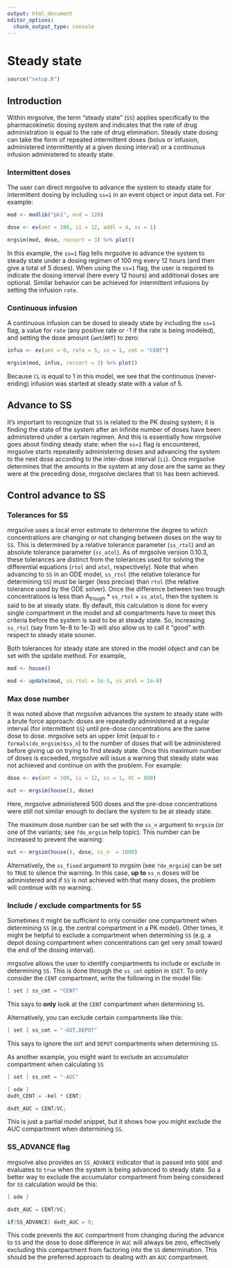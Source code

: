 ```yaml
---
output: html_document
editor_options: 
  chunk_output_type: console
---
```

# Steady state {#steady-state}

```r
source("setup.R")
```

## Introduction

Within mrgsolve, the term "steady state" (`SS`) applies specifically to the 
pharmacokinetic dosing system and indicates that the rate of drug administration
is equal to the rate of drug elimination. Steady state dosing can take the form
of repeated intermittent doses (bolus or infusion, administered intermittently
at a given dosing interval) or a continuous infusion administered to steady
state.

### Intermittent doses

The user can direct mrgsolve to advance the system to steady state for
intermittent dosing by including `ss=1` in an event object or input data set.
For example:

```r
mod <- modlib("pk1", end = 120)

dose <- ev(amt = 100, ii = 12, addl = 4, ss = 1)

mrgsim(mod, dose, recsort = 3) %>% plot()
```

In this example, the `ss=1` flag tells mrgsolve to advance the system to steady
state under a dosing regimen of 100 mg every 12 hours (and then give a total of
5 doses). When using the `ss=1` flag, the user is required to indicate the 
dosing interval (here every 12 hours) and additional doses are optional. Similar
behavior can be achieved for intermittent infusions by setting the infusion 
`rate`.

### Continuous infusion

A continuous infusion can be dosed to steady state by including the `ss=1` flag, 
a value for `rate` (any positive rate or -1 if the rate is being modeled), and 
setting the dose amount (`amt`/`AMT`) to zero:

```r
infus <- ev(amt = 0, rate = 5, ss = 1, cmt = "CENT")

mrgsim(mod, infus, recsort = 3) %>% plot()
```

Because `CL` is equal to 1 in this model, we see that the continuous 
(never-ending) infusion was started at steady state with a value of 5.


## Advance to SS

It's important to recognize that `SS` is related to the PK dosing system; it is
finding the state of the system after an infinite number of doses have been
administered under a certain regimen.  And this is essentially how mrgsolve goes
about finding steady state: when the `ss=1` flag is encountered, mrgsolve starts
repeatedly administering doses and advancing the system to the next dose
according to the inter-dose interval (`ii`). Once mrgsolve determines that the
amounts in the system at any dose are the same as they were at the preceding
dose, mrgsolve declares that `SS` has been achieved.

## Control advance to SS

### Tolerances for SS

mrgsolve uses a local error estimate to determine the degree to which
concentrations are changing or not changing between doses on the way to `SS`.
This is determined by a relative tolerance parameter (`ss_rtol`) and an absolute
tolerance parameter (`ss_atol`). As of mrgsolve version 0.10.3, these tolerances
are distinct from the tolerances used for solving the differential equations
(`rtol` and `atol`, respectively). Note that when advancing to `SS` in an ODE
model, `ss_rtol` (the relative tolerance for determining `SS`) must be larger
(less precise) than `rtol` (the relative tolerance used by the ODE solver). Once
the difference between two trough concentrations is less than A$_{trough}$ *
`ss_rtol` + `ss_atol`, then the system is said to be at steady state.  By
default, this calculation is done for every single compartment in the model and
all compartments have to meet this criteria before the system is said to be at
steady state.  So, increasing `ss_rtol` (say from 1e-8 to 1e-3) will also allow
us to call it "good" with respect to steady state sooner. 

Both tolerances for steady state are stored in the model object and can be set
with the update method.  For example, 

```r
mod <- house()

mod <- update(mod, ss_rtol = 1e-5, ss_atol = 1e-8)
```

### Max dose number

It was noted above that mrgsolve advances the system to steady state with a
brute force approach: doses are repeatedly administered at a regular interval
(for intermittent `SS`) until pre-dose concentrations are the same dose to dose.
mrgsolve sets an upper limit (equal to `r formals(do_mrgsim)$ss_n`) to the
number of doses that will be administered before giving up on trying to find
steady state. Once this maximum number of doses is exceeded, mrgsolve will 
issue a warning that steady state was not achieved and continue on with the 
problem. For example:

```r
dose <- ev(amt = 100, ii = 12, ss = 1, VC = 800)

out <- mrgsim(house(), dose)
```

Here, mrgsolve administered 500 doses and the pre-dose concentrations were still
not similar enough to declare the system to be at steady state.

The maximum dose number can be set with the `ss_n` argument to `mrgsim` (or one 
of the variants; see `?do_mrgsim` help topic). This number can be increased to 
prevent the warning:

```r
out <- mrgsim(house(), dose, ss_n  = 1000)
```

Alternatively, the `ss_fixed` argument to mrgsim (see `?do_mrgsim`) can be 
set to `TRUE` to silence the warning. In this case, **up to** `ss_n` doses will 
be administered and if `SS` is not achieved with that many doses, the problem
will continue with no warning.

### Include / exclude compartments for SS

Sometimes it might be sufficient to only consider one compartment when 
determining `SS` (e.g. the central compartment in a PK model). Other times, 
it might be helpful to exclude a compartment when determining `SS` (e.g. a 
depot dosing compartment when concentrations can get very small toward the 
end of the dosing interval).

mrgsolve allows the user to identify compartments to include or exclude in 
determining `SS`.  This is done through the `ss_cmt` option in `$SET`.  To 
only consider the `CENT` compartment, write the following in the model file:

```c
[ set ] ss_cmt = "CENT"
```

This says to **only** look at the `CENT` compartment when determining `SS`.

Alternatively, you can exclude certain compartments like this:

```c
[ set ] ss_cmt = "-GUT,DEPOT"
```

This says to ignore the `GUT` and `DEPOT` compartments when determining `SS`.

As another example, you might want to exclude an accumulator compartment when 
calculating `SS`

```c
[ set ] ss_cmt = "-AUC"

[ ode ] 
dxdt_CENT = -kel * CENT;

dxdt_AUC = CENT/VC;
```

This is just a partial model snippet, but it shows how you might exclude the 
AUC compartment when determining `SS`. 

### SS_ADVANCE flag

mrgsolve also provides an `SS_ADVANCE` indicator that is passed into `$ODE` and 
evaluates to `true` when the system is being advanced to steady state. So a
better way to exclude the accumulator compartment from being considered for 
`SS` calculation would be this:

```c
[ ode ] 

dxdt_AUC = CENT/VC;

if(SS_ADVANCE) dxdt_AUC = 0;
```

This code prevents the `AUC` compartment from changing during the advance to 
`SS` and the dose to dose difference in `AUC` will always be zero, effectively 
excluding this compartment from factoring into the `SS` determination. This 
should be the preferred approach to dealing with an `AUC` compartment. 
